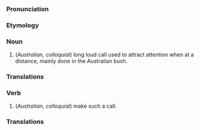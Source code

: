 ===Pronunciation===

===Etymology===

===Noun===
#(''Australian, colloquial'') long loud call used to attract attention when at a distance, mainly done in the Australian bush.

===Translations===

===Verb===
#(''Australian, colloquial'') make such a call.

===Translations===